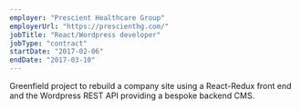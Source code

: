 ```yaml
---
employer: "Prescient Healthcare Group"
employerUrl: "https://prescienthg.com/"
jobTitle: "React/Wordpress developer"
jobType: "contract"
startDate: "2017-02-06"
endDate: "2017-03-10"
---
```


Greenfield project to rebuild a company site using a React-Redux front end and the Wordpress REST API providing a bespoke backend CMS.
